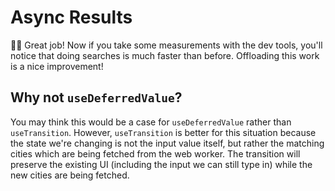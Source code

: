 # Async Results

<EpicVideo url="https://www.epicreact.dev/workshops/react-performance/async-results/solution" />

👨‍💼 Great job! Now if you take some measurements with the dev tools, you'll
notice that doing searches is much faster than before. Offloading this work is
a nice improvement!

## Why not `useDeferredValue`?

You may think this would be a case for `useDeferredValue` rather than
`useTransition`. However, `useTransition` is better for this situation because
the state we're changing is not the input value itself, but rather the matching
cities which are being fetched from the web worker. The transition will preserve
the existing UI (including the input we can still type in) while the new cities
are being fetched.
